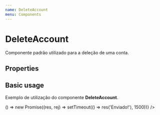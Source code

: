 ```yaml
---
name: DeleteAccount
menu: Components
---
```



# DeleteAccount
Componente padrão utilizado para a deleção de uma conta.

## Properties

<Props of={DeleteAccount} />

## Basic usage
Exemplo de utilização do componente **DeleteAccount**.

<Playground>
    <div style={{ height: 300 }} >
        <DeleteAccount sendToBackend={() => () => new Promise((res, rej) => setTimeout(() => res('Enviado!'), 1500))} />
    </div>
</Playground>